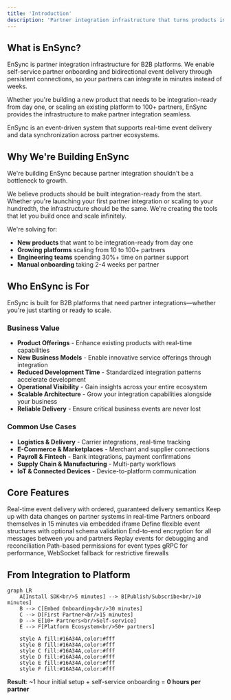 ```yaml
---
title: 'Introduction'
description: 'Partner integration infrastructure that turns products into platforms'
---
```


## What is EnSync?

EnSync is partner integration infrastructure for B2B platforms. We enable self-service partner onboarding and bidirectional event delivery through persistent connections, so your partners can integrate in minutes instead of weeks.

Whether you're building a new product that needs to be integration-ready from day one, or scaling an existing platform to 100+ partners, EnSync provides the infrastructure to make partner integration seamless.

<Note>
EnSync is an event-driven system that supports real-time event delivery and data synchronization across partner ecosystems.
</Note>

## Why We're Building EnSync

We're building EnSync because partner integration shouldn't be a bottleneck to growth.

We believe products should be built integration-ready from the start. Whether you're launching your first partner integration or scaling to your hundredth, the infrastructure should be the same. We're creating the tools that let you build once and scale infinitely.

We're solving for:
- **New products** that want to be integration-ready from day one
- **Growing platforms** scaling from 10 to 100+ partners
- **Engineering teams** spending 30%+ time on partner support
- **Manual onboarding** taking 2-4 weeks per partner

## Who EnSync is For

EnSync is built for B2B platforms that need partner integrations—whether you're just starting or ready to scale.

### Business Value
- **Product Offerings** - Enhance existing products with real-time capabilities
- **New Business Models** - Enable innovative service offerings through integration
- **Reduced Development Time** - Standardized integration patterns accelerate development
- **Operational Visibility** - Gain insights across your entire ecosystem
- **Scalable Architecture** - Grow your integration capabilities alongside your business
- **Reliable Delivery** - Ensure critical business events are never lost

### Common Use Cases

- **Logistics & Delivery** - Carrier integrations, real-time tracking
- **E-Commerce & Marketplaces** - Merchant and supplier connections
- **Payroll & Fintech** - Bank integrations, payment confirmations
- **Supply Chain & Manufacturing** - Multi-party workflows
- **IoT & Connected Devices** - Device-to-platform communication

## Core Features

<CardGroup cols={2}>
  <Card title="Event-Driven Architecture" icon="bolt">
    Real-time event delivery with ordered, guaranteed delivery semantics
  </Card>
  <Card title="Data Synchronization" icon="arrows-rotate">
    Keep up with data changes on partner systems in real-time
  </Card>
  <Card title="Self-Service Onboarding" icon="rocket">
    Partners onboard themselves in 15 minutes via embedded iframe
  </Card>
  <Card title="Structured Event Schema" icon="file-code">
    Define flexible event structures with optional schema validation
  </Card>
  <Card title="E2E Message Encryption" icon="lock">
    End-to-end encryption for all messages between you and partners
  </Card>
  <Card title="90-Day Event Retention" icon="clock-rotate-left">
    Replay events for debugging and reconciliation
  </Card>
  <Card title="Granular Access Control" icon="shield-check">
    Path-based permissions for event types
  </Card>
  <Card title="Firewall-Friendly Transport" icon="network-wired">
    gRPC for performance, WebSocket fallback for restrictive firewalls
  </Card>
</CardGroup>

## From Integration to Platform

```mermaid
graph LR
    A[Install SDK<br/>5 minutes] --> B[Publish/Subscribe<br/>10 minutes]
    B --> C[Embed Onboarding<br/>30 minutes]
    C --> D[First Partner<br/>15 minutes]
    D --> E[10+ Partners<br/>Self-service]
    E --> F[Platform Ecosystem<br/>50+ partners]
    
    style A fill:#16A34A,color:#fff
    style B fill:#16A34A,color:#fff
    style C fill:#16A34A,color:#fff
    style D fill:#16A34A,color:#fff
    style E fill:#16A34A,color:#fff
    style F fill:#16A34A,color:#fff
```

**Result**: ~1 hour initial setup + self-service onboarding = **0 hours per partner**

